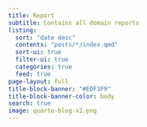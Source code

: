 ```yaml
---
title: Report
subtitle: Contains all domain reports
listing:
  sort: "date desc"
  contents: "posts/*/index.qmd"
  sort-ui: true
  filter-ui: true
  categories: true
  feed: true
page-layout: full
title-block-banner: "#EDF3F9"
title-block-banner-color: body
search: true
image: quarto-blog-v2.png
---
```

